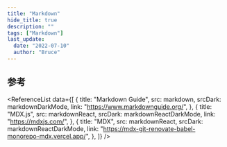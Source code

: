 ```yaml
---
title: "Markdown"
hide_title: true
description: ""
tags: ["Markdown"]
last_update:
  date: "2022-07-10"
  author: "Bruce"
---
```



<FeatureIcon src={markdown} srcDark={markdownDarkMode} title="Markdown" />
<LinkList
  data={[
    {
      title: "嵌入 HTML",
      link: "/docs/markdown/embed-html",
      src: html,
    },
    {
      title: "标题",
      link: "/docs/markdown/headings",
      src: markdown,
      srcDark: markdownDarkMode,
    },
    {
      title: "段落",
      link: "/docs/markdown/paragraphs",
      src: markdown,
      srcDark: markdownDarkMode,
    },
    {
      title: "换行",
      link: "/docs/markdown/line-breaks",
      src: markdown,
      srcDark: markdownDarkMode,
    },
  ]}
/>

## 参考

<ReferenceList
  data={[
    {
      title: "Markdown Guide",
      src: markdown,
      srcDark: markdownDarkMode,
      link: "https://www.markdownguide.org/",
    },
    {
      title: "MDX.js",
      src: markdownReact,
      srcDark: markdownReactDarkMode,
      link: "https://mdxjs.com/",
    },
    {
      title: "MDX",
      src: markdownReact,
      srcDark: markdownReactDarkMode,
      link: "https://mdx-git-renovate-babel-monorepo-mdx.vercel.app/",
    },
  ]}
/>
